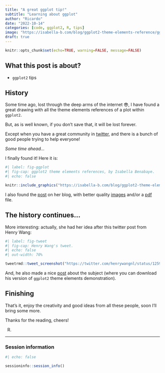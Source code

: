 ```yaml
---
title: "A great ggplot tip!"
subtitle: "Learning about ggplot"
author: "Ricardo"
date: "2022-10-14"
categories: [code, ggplot2, R, tips]
image: "https://isabella-b.com/blog/ggplot2-theme-elements-reference/ggplot2-theme-elements-reference-v2_hu8994090e1960a0a71878a3756da20076_580819_2000x2000_fit_lanczos_2.png"
draft: true
---
```


```r
knitr::opts_chunk$set(echo=TRUE, warning=FALSE, message=FALSE)
```

## What this post is about?

- `ggplot2` tips


## History

Some time ago, lost through the deep arms of the internet 😎, I have found a great drawing with all the theme elements references of a plot within `ggplot2`.

But, as is well known, if you don't save that, it will be lost forever.

Except when you have a great community in [twitter](http://twitter.com/), and there is a bunch of good people trying to help everyone!

*Some time ahead...*

I finally found it! Here it is:


```r
#| label: fig-ggplot
#| fig-cap: ggplot2 theme elements references, by Isabella Benabaye.
#| echo: false

knitr::include_graphics("https://isabella-b.com/blog/ggplot2-theme-elements-reference/ggplot2-theme-elements-reference-v2_hu8994090e1960a0a71878a3756da20076_580819_2000x2000_fit_lanczos_2.png")
```


I also found the [post](https://isabella-b.com/blog/ggplot2-theme-elements-reference/) on her blog, with better quality [images](https://isabella-b.com/files/ggplot2-theme-elements-reference-v2.png) and/or a [pdf](https://isabella-b.com/files/ggplot2-theme-elements-reference-v2.pdf) file.


## The history continues...

More interesting: actually, she had her idea after this twitter post from Henry Wang:

```r
#| label: fig-tweet
#| fig-cap: Henry Wang's tweet.
#| echo: false
#| out-width: 70%

tweetrmd::tweet_screenshot("https://twitter.com/henrywangnl/status/1259396196713537536?s=20&t=VdkteE_5Vjc676_nAF8kew")

```


And, he also made a nice [post](https://henrywang.nl/ggplot2-theme-elements-demonstration/) about the subject (where you can download his version of `ggplot2` theme elements demonstration).


## Finishing

That's it, enjoy the creativity and good ideas from all these people, soon I'll bring some more.

Thanks for the reading, cheers!

R.


---


### Session information

```r
#| echo: false

sessioninfo::session_info()
```

